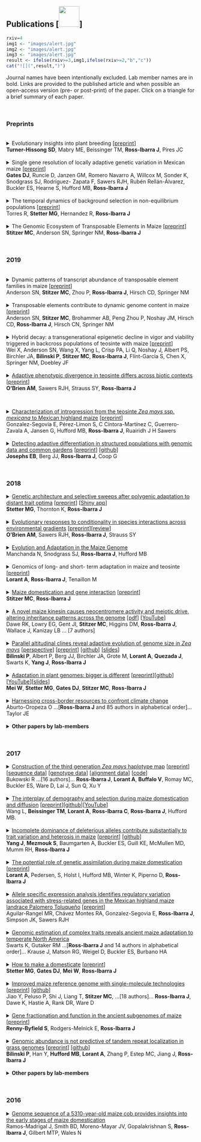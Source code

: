 <title>$if(title-prefix)$$title-prefix$ - $endif$$pagetitle$</title>

<script>
  (function(i,s,o,g,r,a,m){i['GoogleAnalyticsObject']=r;i[r]=i[r]||function(){
  (i[r].q=i[r].q||[]).push(arguments)},i[r].l=1*new Date();a=s.createElement(o),
  m=s.getElementsByTagName(o)[0];a.async=1;a.src=g;m.parentNode.insertBefore(a,m)
  })(window,document,'script','https://www.google-analytics.com/analytics.js','ga');

  ga('create', 'UA-5300959-3', 'auto');
  ga('send', 'pageview');

</script>


## Publications [<a href="http://scholar.google.com/citations?user=5SzRq1oAAAAJ"><img src="images/scholar.png" style="width: 55px;"></a>]

<SCRIPT language="JavaScript" SRC='https://d1bxh8uas1mnw7.cloudfront.net/assets/embed.js'></SCRIPT>

```r
rxiv=4
img1 <- "images/alert.jpg"
img2 <- "images/alert.jpg"
img3 <- "images/alert.jpg"
result <- ifelse(rxiv>=3,img1,ifelse(rxiv>=2,"b","c"))
cat("![](",result,")")
```

Journal names have been intentionally excluded. Lab member names are in bold. Links are provided to the published article and when possible an open-access version (pre- or post-print) of the paper. 
Click on a triangle for a brief summary of each paper.

<br>  

### Preprints

<!-- <br><details> -->
<!--     <summary>Variable adaptation between teosinte and soil biota across climate -->
<!--  [[preprint](https://www.biorxiv.org/content/early/2018/08/01/382770)]     -->
<!-- **O'Brien AM**, Sawers RJH, Baxter I, **Ross-Ibarra J**, Strauss SY -->
<!-- </summary> -->
<!--     <p style="margin-left: 30px">    -->
<!-- </p></details>  -->


<!-- <details> -->
<!--     <summary>Comparative evolutionary analysis and prediction of deleterious mutation patterns between sorghum and maize -->
<!--  [[preprint]()]   -->
<!-- Lozano R, Gazave E, dos Santos JPR,  Stetter MG,  Valluru R,  Bandillo N, Fernandes SB, Brown PJ,  Shakoor N,  Mockler T, **Ross-Ibarra J**, Buckler ES, Gore MA   -->
<!-- </summary> -->
<!--     <p style="margin-left: 30px">Sorghum and maize share a close evolutionary history that can be explored through comparative genomics. To perform a large-scale comparison of the genomic variation between these two species, we analyzed 13M variants identified from whole genome resequencing (WGS) of 468 sorghum lines together with 25M variants previously identified in 1,218 maize lines. Deleterious mutations in both species were prevalent in pericentromeric regions, enriched in non-syntenic genes, and present at low allele frequencies. A comparison of deleterious burden between sorghum and maize revealed that sorghum, in contrast to maize, departed from the “domestication cost” hypothesis that predicts a higher deleterious burden among domesticates compared to wild lines. Additionally, sorghum and maize population genetic summary statistics were used to predict a gene deleterious index with an accuracy higher than 0.5. This research represents a key step towards understanding the evolutionary dynamics of deleterious variants in sorghum and provides a comparative genomics framework to start prioritizing them for removal through genome editing and breeding." -->
<!-- </p></details> -->

<br><details>
    <summary>Evolutionary insights into plant breeding  [[preprint](https://agrixiv.org/akdt8)]  
**Turner-Hissong SD**, Mabry ME, Beissinger TM, **Ross-Ibarra J**, Pires JC
</summary>
    <p style="margin-left: 30px">Crop domestication is a fascinating area of study, as evidencedby a multitude of recent reviews. Coupled with the increasing availability of genomic and phenomic resources in numerous crop species, insights from evolutionary biology will enable a deeper understanding of the genetic architecture and short-term evolution of complex traits, which can be used to inform selection strategies. Future advances in crop improvement will rely on the integration of population genetics with  plant  breeding  methodology,  and  the  development  of  community  resources  to  support research in a variety of crop life histories and reproductive strategies. We highlight recent advances in the role of selective sweeps and demographic history in shaping genetic architecture, how these breakthroughs can inform selection strategies, and the application of precision gene editing to leverage these connections."
</p></details>

<br><details>
    <summary>Single gene resolution of locally adaptive genetic variation in Mexican maize [[preprint](https://www.biorxiv.org/content/10.1101/706739v1)]  
**Gates DJ**, Runcie D, Janzen GM, Romero Navarro A, Willcox M, Sonder K, Snodgrass SJ, Rodríguez- Zapata F, Sawers RJH, Rubén Rellán-Álvarez, Buckler ES, Hearne S, Hufford MB, **Ross-Ibarra J**  
</summary>
    <p style="margin-left: 30px">We present a high-resolution genome-wide association analysis to identify loci exhibiting adaptive patterns in a large panel of more than 4500 traditional maize landraces representing the breadth of genetic diversity of maize in Mexico. We evaluate associations between genotype and plant performance in 13 common gardens across a range of environments, identifying hundreds of candidate genes underlying genotype by environment interaction. We further identify genetic associations with environment across Mexico and show that such loci are associated with variation in yield and flowering time in our field trials and predict performance in independent drought trials. Our results indicate that the variation necessary to adapt crops to changing climate exists in traditional landraces that have been subject to ongoing environmental adaptation and can be identified by both phenotypic and environmental association."
</p></details>

<br><details>
    <summary>The temporal dynamics of background selection in non-equilibrium populations [[preprint](https://www.biorxiv.org/content/10.1101/618389v1
)]  
Torres R, **Stetter MG**, Hernandez R,  **Ross-Ibarra J**  
</summary>
    <p style="margin-left: 30px">We use simulations to show that the effects of nonequilibrium population dynamics on linked selection differ qualitatively from predictions under equilibrium models, calling into question inferences about the efficacy of selection made from summary statistics."
</p></details>


<br><details>
    <summary>The Genomic Ecosystem of Transposable Elements in Maize 
[[preprint](https://www.biorxiv.org/content/10.1101/559922v1)]  
**Stitzer MC**,   Anderson SN,  Springer NM,  **Ross-Ibarra J**
</summary>
    <p style="margin-left: 30px">We describe the ecosystem of transposable elements within the maize genome, revealing how different transposable element families occupy different niches, much like species within an ecosystem."
</p></details>  



<br> 

### 2019  

<br><details>
    <summary>Dynamic patterns of transcript abundance of transposable element families in maize [[preprint](
https://www.biorxiv.org/content/10.1101/668558v1)]  
Anderson SN, **Stitzer MC**, Zhou P, **Ross-Ibarra J**, Hirsch CD, Springer NM
</summary>
    <p style="margin-left: 30px">We develop an approach to estiamte family-level expression in transposable elements. While a relatively small proportion of TE families are transcribed, expression is highly dynamic with most families exhibiting tissue-specific expression. We also assay expression among different maize genotypes and use a mapping population to identify what proportion of copies in a family contribute to expression."
</p></details>


<br><details>
    <summary>Transposable elements contribute to dynamic genome content in maize
 [[preprint](https://www.biorxiv.org/content/10.1101/547398v1?rss=1)]  
 Anderson SN,  **Stitzer MC**,  Brohammer AB, Peng Zhou P, Noshay JM,  Hirsch CD,  **Ross-Ibarra J**,  Hirsch CN,  Springer NM
</summary>
    <p style="margin-left: 30px">We identify hundreds of thousands of variable transposable elements among a small set of maize genome assemblies. We find evidence of a large number of genes impacted by TEs, including TEs in genes and genes in TEs, and evidence of recent transposition as well.""
</p></details>

<br><details>
    <summary>Hybrid decay: a transgenerational epigenetic decline in vigor and viability triggered in backcross populations of teosinte with maize
[[preprint](https://www.biorxiv.org/content/10.1101/588715v1)]  
Wei X,  Anderson SN,  Wang X,  Yang L, Crisp PA,  Li Q,  Noshay J, Albert PS, Birchler JA,  **Bilinski P**,  **Stitzer MC**,  **Ross-Ibarra J**,  Flint-Garcia S,  Chen X,  Springer NM, Doebley JF
</summary>
    <p style="margin-left: 30px">We describe a phenomenon we name 'hybrid decay' triggered by backcrossing between domesticated maize and a specific teosinte population, resulting in genome instability, activation of transposable elements, and altered epigenetics ."
</p></details>

<br><details>
    <summary>[Adaptive phenotypic divergence in teosinte differs across biotic contexts](https://onlinelibrary.wiley.com/doi/full/10.1111/evo.13818)
 [[preprint](https://www.biorxiv.org/content/10.1101/382770v2)]  
**O'Brien AM**, Sawers RJH, Strauss SY, **Ross-Ibarra J**
</summary>
    <p style="margin-left: 30px">We show that rhizosphere biota impact adaptive divergence of phenotypic traits in teosinte along an environmental cline. This work suggests an important role for biotic interactions in determining the outcome of local adaptation.
</p></details>  <br>


<details>
    <summary>[Characterization of introgression from the teosinte *Zea mays* ssp. *mexicana* to Mexican highland maize](https://peerj.com/articles/6815/)  [[preprint](https://peerj.com/preprints/27489/)]  
 Gonzalez-Segovia E,  Pérez-Limon S, C Cíntora-Martínez C,  Guerrero-Zavala A,  Jansen G,  Hufford MB, **Ross-Ibarra J**, Ruairidh J H Sawers
</summary>
    <p style="margin-left: 30px">We look for introgression from teosinte in the genomes of two highland landraces and use QTL mapping to test for functional relevance of introgressed regions.
</p></details>

<br><details>
    <summary>[Detecting adaptive differentiation in structured populations with genomic data and common gardens](https://www.genetics.org/content/211/3/989)  [[preprint](https://www.biorxiv.org/content/early/2018/07/13/368506)] [[github](https://github.com/emjosephs/qpc-maize)]    
**Josephs EB**, Berg JJ, **Ross-Ibarra J**, Coop G
</summary>
    <p style="margin-left: 30px">We develop methods to detect polygenic adaptation on phenotypes from common gardens and GWAS panels.   
</p></details> 
<br>  

### 2018

<details>
    <summary>[Genetic architecture and selective sweeps after polygenic adaptation to distant trait optima](https://journals.plos.org/plosgenetics/article?id=10.1371/journal.pgen.1007794) [[preprint](https://www.biorxiv.org/content/early/2018/05/03/313247)] [[Shiny app](https://mgstetter.shinyapps.io/quantgensimAPP/)]    
**Stetter MG**, Thornton K, **Ross-Ibarra J**
</summary>
    <p style="margin-left: 30px">We use simulations to study the population genetics of selection on a quantitative trait and learn which parameters drive quantitative trait evollution.   
</p></details> 

<br><details>
    <summary>[Evolutionary responses to conditionality in species interactions across environmental gradients](https://www.journals.uchicago.edu/doi/10.1086/700118) [[preprint](http://biorxiv.org/content/early/2017/03/01/031195)][[review](https://www.authorea.com/inst/14743?articles_format=list&page=5)]     
**O'Brien AM**, Sawers RJH, **Ross-Ibarra J**, Strauss SY  </summary>
    <p style="margin-left: 30px">We present the CoCoA hypothesis which describes how patterns of biotic coadpation change across varying abiotic environments 
</p></details> 

<br><details>
    <summary>[Evolution and Adaptation in the Maize Genome](https://books.google.com/books?id=ZZl7DwAAQBAJ&pg=PA318&lpg=PA318&dq=maize+genome+snodgrass&source=bl&ots=jD5IvHVlpG&sig=JtkrFv2iBqp4Noq5ud81Y0aIQrU&hl=en&sa=X&ved=2ahUKEwigrdeIkf3eAhXnwlQKHQqgBEEQ6AEwAXoECAMQAQ#v=onepage&q=maize%20genome%20snodgrass&f=false)  
Manchanda N, Snodgrass SJ, **Ross-Ibarra J**, Hufford MB  
</summary>
    <p style="margin-left: 30px">We review progress thus far in genomic research of maize domestication and adaptation. We discuss the insights genomics has shed on our understanding of these processes and conclude with a future outlook for how genomics might be further applied.  
</p></details> 

<br><details>
    <summary>Genomics of long- and short- term adaptation in maize and teosinte [[preprint](https://peerj.com/manuscripts/31241/)]   
**Lorant A**, **Ross-Ibarra J**, Tenaillon M  
</summary>
    <p style="margin-left: 30px">We review studies on short and long term adaptation, both natural and artificial, in maize and teosinte.  
</p></details> 

<br><details>
    <summary>[Maize domestication and gene interaction](https://nph.onlinelibrary.wiley.com/doi/abs/10.1111/nph.15350)
 [[preprint](https://peerj.com/preprints/26502/)]    
**Stitzer MC**, **Ross-Ibarra J**
</summary>
    <p style="margin-left: 30px">We review genetic work looking at the role of dominance, epistasis, and pleiotropy during maize domestication.   
</p></details> 

<br><details>
    <summary>[A novel maize kinesin causes neocentromere activity and meiotic drive, altering inheritance patterns across the genome](http://www.cell.com/cell/fulltext/S0092-8674(18)30289-7) [[pdf](http://sci-hub.tw/http://www.cell.com/cell/fulltext/S0092-8674(18)30289-7)] [[YouTube](https://www.google.com/url?sa=t&rct=j&q=&esrc=s&source=web&cd=1&cad=rja&uact=8&ved=0ahUKEwiIk5W14eHSAhVO92MKHbseACgQtwIIHDAA&url=https%3A%2F%2Fwww.youtube.com%2Fwatch%3Fv%3DbcCxsVPwOE8&usg=AFQjCNGJ2xxs5xSbskrcavIoJ0D8ve3fjA&sig2=gmS2FYQxQlrQJRw8PGPDFw)]  
Dawe RK, Lowry EG, Gent JI, **Stitzer MC**, Higgins DM,  **Ross-Ibarra J**, Wallace J, Kanizay LB ... [7 authors]</summary>
    <p style="margin-left: 30px">We identify a small gene family Kindr as the causal locus for meiotic drive in maize. 
</p></details>  

<br><details>
    <summary>[Parallel altitudinal clines reveal adaptive evolution of genome size in *Zea mays*](http://journals.plos.org/plosgenetics/article?id=10.1371/journal.pgen.1007162) [[perspective](http://journals.plos.org/plosgenetics/article?id=10.1371/journal.pgen.1007249)]  [[preprint](http://www.biorxiv.org/content/early/2017/07/13/134528)] [[github](https://github.com/paulbilinski/GenomeSizeAnalysis)] [[slides](https://www.slideshare.net/jrossibarra/parallel-altitudinal-clines-reveal-adaptive-evolution-of-genome-size-in-zea-mays)]  
**Bilinski P**, Albert P, Berg JJ, Birchler JA, Grote M, **Lorant A**, **Quezada J**, Swarts K, **Yang J**, **Ross-Ibarra J** </summary>
    <p style="margin-left: 30px">We show that genome size can be analyzed as a quantitative trait and that selection on flowering time in maize has likely driven adaptive changes in genome size along multiple altitudinal clines. 
</p></details> 

<br><details>
    <summary>[Adaptation in plant genomes: bigger is different](https://onlinelibrary.wiley.com/doi/full/10.1002/ajb2.1002) [[preprint](https://www.biorxiv.org/content/early/2017/10/02/196501)][[github](https://github.com/RILAB/AJB_MutationalTargetSize_GenomeSize)][[YouTube](https://www.youtube.com/watch?v=aXLuWruOmO4_)][[slides](https://www.slideshare.net/jrossibarra/adaptation-in-plant-genomes-bigger-is-different)]  
**Mei W**, **Stetter MG**, **Gates DJ**, **Stitzer MC**, **Ross-Ibarra J**</summary>
    <p style="margin-left: 30px">We develop the functional space hypothesis in which we posit that adaptation in large genomes uses more noncoding variation and is more likely to proceed via soft sweeps. </p></details>  

<br><details>
    <summary>[Harnessing cross-border resources to confront climate change](https://www.sciencedirect.com/science/article/pii/S1462901117310602)    
Aburto-Oropeza O ...[**Ross-Ibarra J** and 85 authors in alphabetical order]... Taylor JE  </summary>
    <p style="margin-left: 30px">Discusses the challenges of changing climates pose for society and the environment along the Mexican-US border.</p></details>  

<br><details>
    <summary>**Other papers by lab-members**</summary>
    <p style="margin-left: 30px">
**Wenbin Mei** and **Michelle Stitzer**  

    Springer, Nathan M., et al. "The maize W22 genome provides a foundation for functional genomics and transposon biology." Nature genetics (2018): 1.
    
**Markus Stetter**  

    Joshi, Dinesh C., et al. "From zero to hero: the past, present and future of grain amaranth breeding." Theoretical and Applied Genetics (2018): 1-17.

**Emily Josephs**

    Josephs, Emily B. "Determining the evolutionary forces shaping G× E." New Phytologist (2018).
    
    Uzunović, Jasmina, et al. "Transposable elements are important contributors to standing variation in gene expression in Capsella grandiflora." bioRxiv (2018): 289173.
    
**Anne Lorant**

    Kremling, Karl AG, et al. "Dysregulation of expression correlates with rare-allele burden and fitness loss in maize." Nature 555.7697 (2018): 520.
    
**Daniel Gates**  

    Gates, Daniel J., Diana Pilson, and Stacey D. Smith. "Filtering of target sequence capture individuals facilitates species tree construction in the plant subtribe Iochrominae (Solanaceae)." Molecular phylogenetics and evolution 123 (2018): 26-34.

    Gates, Daniel J., et al. "A novel R3 MYB transcriptional repressor associated with the loss of floral pigmentation in Iochroma." New Phytologist 217.3 (2018): 1346-1356.  
    
**Dianne Velasco**  

    Riaz, Summaira, et al. "Genetic diversity analysis of cultivated and wild grapevine (Vitis vinifera L.) accessions around the Mediterranean basin and Central Asia." BMC plant biology 18.1 (2018): 137.

</p></details> 
<br>  

### 2017

<details>
    <summary>[Construction of the third generation *Zea mays* haplotype map](https://academic.oup.com/gigascience/advance-article/doi/10.1093/gigascience/gix134/4782225?searchresult=1) [[preprint](http://biorxiv.org/content/early/2015/09/16/026963)] [[sequence data](http://gigadb.org/dataset/100339)] [[genotype data](https://www.panzea.org/genotypes)] [[alignment data](http://cbsusrv04.tc.cornell.edu/users/panzea/download.aspx?filegroupid=23)] [[code](https://bitbucket.org/bukowski1/maize_hapmap3_code)]  
Bukowski R ...[16 authors]...  **Ross-Ibarra J**, **Lorant A**, **Buffalo V**, Romay MC, Buckler ES, Ware D, Lai J, Sun Q, Xu Y  </summary>
    <p style="margin-left: 30px">We present a SNP dataset of 80M variants from a sample of 1200 maize and teosinte genomes. 
</p></details> 

<br><details>
    <summary>[The interplay of demography and selection during maize domestication and diffusion](https://genomebiology.biomedcentral.com/articles/10.1186/s13059-017-1346-4) [[preprint](http://www.google.com/url?q=http%3A%2F%2Fbiorxiv.org%2Fcontent%2Fearly%2F2017%2F03%2F07%2F114579&sa=D&sntz=1&usg=AFQjCNHr4cDzAxS_7BXVZOfyuIWzXiHr0w)][[github](https://github.com/HuffordLab/Wang_et_al._Demography)][[YouTube](https://www.youtube.com/watch?v=KgIUGHEZ2nM)]  
Wang L, **Beissinger TM**, **Lorant A**, **Ross-Ibarra C**, **Ross-Ibarra J**, Hufford MB.</summary>
    <p style="margin-left: 30px">We show how population bottlenecks and gene flow have shaped patterns of genetic load across the maize genome and among populatons. 
</p></details> 


<br><details>
    <summary>[Incomplete dominance of deleterious alleles contribute substantially to trait variation and heterosis in maize](http://journals.plos.org/plosgenetics/article?id=10.1371/journal.pgen.1007019) [[preprint](http://biorxiv.org/content/early/2016/11/07/086132)] [[github](https://github.com/yangjl/GERP-diallel)]  
**Yang J**, **Mezmouk S**, Baumgarten A, Buckler ES, Guill KE, McMullen MD, Mumm RH, **Ross-Ibarra J**</summary>
    <p style="margin-left: 30px">We combine phenotypic data from crosses between multiple maize inbred lines and genome-wide characterization of deleterious alleles to show that a simple model of incomplete dominance may help explain hybrid vigor. 
</p></details> 

<br><details>
    <summary>[The potential role of genetic assimilation during maize domestication](http://journals.plos.org/plosone/article?id=10.1371/journal.pone.0184202) [[preprint](http://biorxiv.org/content/early/2017/02/03/105940)]  
**Lorant A**, Pedersen, S, Holst I, Hufford MB, Winter K, Piperno D, **Ross-Ibarra J**</summary>
    <p style="margin-left: 30px">Gene expression data from  maize and teosinte grown in mid-Holocene environments suggests that for some genes plastic changes in expression may have preceded genetic changes during domestication. 
</p></details>   

<br><details>
    <summary>[Allele specific expression analysis identifies regulatory variation associated with stress-related genes in the Mexican highland maize landrace Palomero Toluqueño](https://peerj.com/articles/3737/) [[preprint](http://biorxiv.org/content/early/2017/06/20/152397)]  
Aguilar-Rangel MR, Chávez Montes RA,  Gonzalez-Segovia E, **Ross-Ibarra J**, Simpson JK, Sawers RJH</summary>
    <p style="margin-left: 30px">SUMMARY 
</p></details> 

<br><details>
    <summary>[Genomic estimation of complex traits reveals ancient maize adaptation to temperate North America](http://science.sciencemag.org/content/357/6350/512.full)  
Swarts K, Gutaker RM ...[**Ross-Ibarra J** and 14 authors in alphabetical order]... Krause J, Matson RG, Weigel D, Buckler ES, Burbano HA</summary>
    <p style="margin-left: 30px">SUMMARY [Nature News](http://www.nature.com/news/ancient-genomes-show-how-maize-adapted-to-life-at-high-altitudes-1.22403)  [[Phys.org](https://phys.org/news/2017-08-precision-corn-climate.html)] [[Science Daily](https://www.sciencedaily.com/releases/2017/08/170803141056.htm)] 
</p></details> 

<br><details>
    <summary>[How to make a domesticate](http://www.sciencedirect.com/science/article/pii/S0960982217307856) [[preprint](https://peerj.com/preprints/2902/)]  
**Stetter MG**, **Gates DJ**, **Mei W**, **Ross-Ibarra J**</summary>
    <p style="margin-left: 30px">A perspective that seeks to predict what factors influence the success of domestication, how many genes contributed to the process, where these genes originated and the implications for de novo domestication. 
</p></details> 

<br><details>
    <summary>[Improved maize reference genome with single-molecule technologies](http://www.nature.com/nature/journal/vaop/ncurrent/full/nature22971.html) [[preprint](http://biorxiv.org/content/early/2016/12/19/079004)] [[github](https://github.com/mcstitzer/maize_v4_TE_annotation)]  
Jiao Y, Peluso P, Shi J, Liang T, **Stitzer MC**, ...[18 authors]... **Ross-Ibarra J**, Dawe K, Hastie A, Rank DR, Ware D</summary>
    <p style="margin-left: 30px">We present a high-quality long-read reference genome of the maize inbred B73 and the first detailed annotation of retroelements in any grass species. [[NSF research news](https://news.science360.gov/obj/story/2caf076f-1759-40c2-9c56-62e3fbbdf44b/tracking-down-jumping-genes-maize)] [[UCD press release](https://t.co/3MkC6eRDyD)]
</p></details> 

<br><details>
    <summary>[Gene fractionation and function in the ancient subgenomes of maize](https://academic.oup.com/mbe/article/34/8/1825/3742530/Gene-Fractionation-and-Function-in-the-Ancient?guestAccessKey=391f8f04-5fd6-4bc7-bac0-0057fb3102ab) [[preprint](http://biorxiv.org/content/early/2016/12/19/095547)]  
**Renny-Byfield S**, Rodgers-Melnick E, **Ross-Ibarra J**</summary>
    <p style="margin-left: 30px">We show that the two subgenomes of maize differentially contribute to functional variation in phenotypes. 
</p></details> 

<br><details>
    <summary>[Genomic abundance is not predictive of tandem repeat localization in grass genomes](http://journals.plos.org/plosone/article?id=10.1371/journal.pone.0177896) [[preprint](https://peerj.com/preprints/2314/)] [[github](https://github.com/paulbilinski/Github_centrepeat)]     
**Bilinski P**, Han Y, **Hufford MB**, **Lorant A**,  Zhang P, Estep MC, Jiang J, **Ross-Ibarra J**</summary>
    <p style="margin-left: 30px">We show that short read sequence data allows discovery of novel tandem repeats in grass species but, unlike many other species, the most abundant repeat is frequently not centromeric. 
</p></details>    

<br><details>
    <summary>**Other papers by lab-members**</summary>
    <p style="margin-left: 30px">
**Dianne Velasco**  

    Aradhya, Mallikarjuna, et al. "Genetic and ecological insights into glacial refugia of walnut (Juglans regia L.)." PloS one 12.10 (2017): e0185974.

**Emily Josephs**

    Josephs, Emily B., et al. "The relationship between selection, network connectivity, and regulatory variation within a population of Capsella grandiflora." Genome biology and evolution 9.4 (2017): 1099-1109.
    
    Josephs, Emily B., John R. Stinchcombe, and Stephen I. Wright. "What can genome‐wide association studies tell us about the evolutionary forces maintaining genetic variation for quantitative traits?." New Phytologist 214.1 (2017): 21-33.
    
**Wenbin Mei**  

    Mei, Wenbin, et al. "A comprehensive analysis of alternative splicing in paleopolyploid maize." Frontiers in plant science 8 (2017): 694.
    
    Liu, Xiaoxian, et al. "Detecting alternatively spliced transcript isoforms from single‐molecule long‐read sequences without a reference genome." Molecular ecology resources 17.6 (2017): 1243-1256.
    
    Gault, Christine M., et al. "Aberrant splicing in maize rough endosperm3 reveals a conserved role for U12 splicing in eukaryotic multicellular development." Proceedings of the National Academy of Sciences (2017): 201616173.
    
    Feng, Guanqiao, et al. "Evolution of the 3R-MYB gene family in plants." Genome biology and evolution 9.4 (2017): 1013-1029.
    
    Mei, Wenbin, et al. "Evolutionarily conserved alternative splicing across monocots." Genetics (2017): genetics-300189.
</p></details> 

<br>  

### 2016

<details>     <summary>[Genome sequence of a 5310-year-old maize cob provides insights into the early stages of maize domestication](<http://www.cell.com/current-biology/abstract/S0960-9822(16)31120-4>)  
Ramos-Madrigal J, Smith BD, Moreno-Mayar JV, Gopalakrishnan S, **Ross-Ibarra J**, Gilbert MTP, Wales N</summary>     <p style="margin-left: 30px">Genome sequence of a 5,000 year old maize cob reveals it was partially domesticated and helps identify the timing of adaptation during domestication.</p></details>  

<br><details>     <summary>[Evolutionary genomics of peach and almond domestication](http://www.g3journal.org/content/6/12/3985.short?rss=1&ssource=mfr) [[preprint](http://biorxiv.org/content/early/2016/09/27/060160)]      
**Velasco D**, **Hough J**, Aradhya M, **Ross-Ibarra J**</summary>     <p style="margin-left: 30px">Resequencing data from a number of peach and almond varieties show differences in population size and mating system, but little evidence for convergent selection during domestication.</p></details>  

<br><details>     <summary>[ANGSD-wrapper: utilities for analyzing next generation sequencing data](http://onlinelibrary.wiley.com/doi/10.1111/1755-0998.12578/full) [[github](https://github.com/mojaveazure/angsd-wrapper)] [[preprint](https://peerj.com/preprints/1472/)]   
**Durvasula A**, Hoffman PJ, **Kent TV**, Liu C, Kono TJY, Morrell PL, **Ross-Ibarra J**   </summary>     <p style="margin-left: 30px">We provide a set of scripts and configuration files to facilitate easy popgen analysis of short-read sequencing data.</p></details>  

<br><details>     <summary>[Recent demography drives changes in linked selection across the maize genome](http://rdcu.be/kHEB) [[github](https://github.com/timbeissinger/Maize-Teo-Scripts/)] [[preprint](http://biorxiv.org/content/early/2015/11/13/031666)]    
**Beissinger TM**, Wang L, **Crosby K**, **Durvasula A**, Hufford MB, **Ross-Ibarra J**  </summary>     <p style="margin-left: 30px">We find little evidence for widespread hard sweeps in maize or teosinte and show that differences in demography during maize domestication and subsequent expansion have have changed the impacts of linked selection on surrounding diversity in the maize genome.</p></details>  

<br><details>     <summary>[Maize diversity associated with social origin and environmental variation in southern Mexico](http://www.nature.com/hdy/journal/vaop/ncurrent/full/hdy201610a.html)  [[preprint](https://peerj.com/preprints/1192/)]      
Orozco-Ramírez Q, Santacruz-Varela A, **Ross-Ibarra J**, Brush S </summary>     <p style="margin-left: 30px">SUMMARY</p></details>   

<br><details>     <summary>[High quality maize centromere 10 sequence reveals evidence of frequent recombination events](http://journal.frontiersin.org/article/10.3389/fpls.2016.00308/full)  
Wolfgruber TK, Nakashima MM ...(5 authors)... **Bilinski P**, Dawe RK, **Ross-Ibarra J**, Birchler JA, Presting G
</summary>     <p style="margin-left: 30px">SUMMARY</p></details>  

<br><details>
    <summary>**Other papers by lab-members**</summary>
    <p style="margin-left: 30px">
**Dianne Velasco**  

    Migicovsky, Zoë, et al. "Genomic ancestry estimation quantifies use of wild species in grape breeding." BMC genomics 17.1 (2016): 478.
    
**Emily Josephs**

    Josephs, Emily B., and Stephen I. Wright. "On the Trail of Linked Selection." PLoS genetics 12.8 (2016): e1006240.
    
**Tim Beissinger**

    Morota, Gota, Timothy M. Beissinger, and Francisco Peñagaricano. "MeSH-informed enrichment analysis and MeSH-guided semantic similarity among functional terms and gene products in chicken." G3: Genes, Genomes, Genetics (2016): g3-116.


</p></details> 

<br>  

### 2015

<details>     <summary>[The genomic impacts of drift and selection for hybrid performance in maize](https://www.google.com/url?sa=t&rct=j&q=&esrc=s&source=web&cd=2&cad=rja&uact=8&ved=0CC0QFjABahUKEwiY8ezQoa3IAhWRL4gKHYbZCYU&url=http%3A%2F%2Fwww.genetics.org%2Fcontent%2Fearly%2F2015%2F09%2F18%2Fgenetics.115.182410.abstract&usg=AFQjCNF6HUbfJ3ij4yqX75WFIP7h0VqD8g&sig2=7Gw1t6U1cc7imLVZEUWlHQ) [[preprint](http://arxiv.org/abs/1307.7313)]      
Gerke JP, Edwards JW, Guill KE, **Ross-Ibarra J**, McMullen MD  </summary>     <p style="margin-left: 30px">We show how modern hybrid breeding approahces impact diversity across the genome. Using the Iowa Stiff Stalk synthetic population as an example, we track diversity across 16 generations of selection and compare with simulations.  We show the vast majority of the changes in diversity observed can be explained by drift, but that fixation of large haplotypes, likley including considerable linked load, leads to selection for complementation in the recirpical populations. This work provided some of the first population genetic evidence supporting the complenmentaton model of hybrid vigor.</p></details>  


<br><details>     <summary>[Seed filling in domesticated maize and rice depends on SWEET-mediated hexose transport](https://www.nature.com/articles/ng.3422) [[pdf](http://sci-hub.tw/https://www.nature.com/articles/ng.3422)]    
Sosso D, Luo D, Li Q-B, Sasse J, **Yang J** ...[6 authors]...  **Ross-Ibarra J**, Yang B, Frommer WB  </summary>     <p style="margin-left: 30px">SUMMARY</p></details>  

<br><details>     <summary>[Independent molecular basis of convergent highland adaptation in maize](http://www.genetics.org/content/200/4/1297) [[preprint](http://biorxiv.org/content/early/2015/01/09/013607)] [[github](https://github.com/rossibarra/hilo_paper)] [[data](https://dx.doi.org/10.6084/m9.figshare.746990.v1)]       
**Takuno S**, Ralph P,  Swarts K, Elshire RJ, Glaubitz JC, Buckler ES, **Hufford MB**, **Ross-Ibarra J**</summary>     <p style="margin-left: 30px">We find that maize adaptation to the highlands in Mexico and South America is largely independent and has made considerable use of standing genetic variation.</p></details>  

<br><details>     <summary>[Natural variation in teosinte at the domestication locus teosinte branched1 (tb1)](https://peerj.com/articles/900/) [[preprint](https://peerj.com/preprints/685/)]       
**Vann LE**, **Kono TJ**, **Pyhäjärvi T**, **Hufford MB**, **Ross-Ibarra J**. </summary>     <p style="margin-left: 30px">We find that variation in the domestication locus tb1 does not explain a substantial proportion of phenotypic variation for tillering in natural populations of teosinte.</p></details>
<!--  [[github](https://github.com/lvann/tb1)] -->

<br><details>     <summary>[Genetic, evolutionary and plant breeding insights from the domestication of maize](http://elifesciences.org/content/4/e05861)    
Hake S, **Ross-Ibarra J** </summary>     <p style="margin-left: 30px">SUMMARY</p></details>    

<br><details>     <summary>[The origin and evolution of maize in the American Southwest](http://rdcu.be/kHD8) [[preprint](http://biorxiv.org/content/early/2015/01/11/013540)] [[data](ftp://ftp_20150114_27609:F+jYHhrE6t2e@ftp.dna.ku.dk)]    
Fonseca RR, Smith B, Wales N, Cappellini E ...[12 authors]... Hufford MB, Albrechtsen A, **Ross-Ibarra J**, Gilbert MT    </summary>    <p style="margin-left: 30px">We use sequence data from ancient maize cobs to reveal the timing and geography of maize introduction into the Southwest US. One of the [most read papers](https://www.nature.com/collections/dnshkjhpxx/content/most-read) from the last four years of the journal! [UC Davis Press Release](http://news.ucdavis.edu/search/news_detail.lasso?id=11124)  [Science World Report](http://www.scienceworldreport.com/articles/21122/20150112/origins-maize-dna-tests-reveal-two-paths.htm)  [Archaeology](http://www.archaeology.org/news/2879-150108-southwest-corn-dna)  [SiNC](http://www.agenciasinc.es/Noticias/El-maiz-entro-en-el-suroeste-de-EE-UU-hace-4.000-anos-a-traves-de-la-montana), [Science magazine](http://news.sciencemag.org/archaeology/2015/01/how-corn-became-corn) [Nature Plants commentary](http://www.nature.com/articles/nplants20149) [The Scientist](http://www.the-scientist.com/?articles.view/articleNo/41865/title/Corn-Chronicle/)  </p></details>   

<br><details>     <summary>[Reply to Brush *et al.*: Wake-up call for crop conservation science](http://www.rilab.org/pdfs/dyer2015.pdf)    
Dyer GA, Lopez-Feldman A, Yunez-Naude A, Taylor JE, **Ross-Ibarra J**</summary>     <p style="margin-left: 30px">SUMMARY</p></details>       

<br><details>     <summary>[Transposable Elements Contribute to Activation of Maize Genes in Response to Abiotic Stress](http://www.plosgenetics.org/article/info%3Adoi%2F10.1371%2Fjournal.pgen.1004915) [[preprint](http://biorxiv.org/content/early/2014/08/15/008052)]         
Makarevitch I, Waters M, West P, **Stitzer M**, **Ross-Ibarra J**, Springer NM</summary>     <p style="margin-left: 30px">We show that transposable elements can act as regulatory sequences that up- or down-regulate genes in maize in response to abiotic stress.</p></details>  

<br><details>
    <summary>**Other papers by lab-members**</summary>
    <p style="margin-left: 30px">
**Dianne Velasco**  

    Aradhya, Mallikarjuna, J. E. Preece, and Dianne Velasco. "Multivariate analysis of molecular and morphological diversity in fig (Ficus carica L.)." V International Symposium on Fig 1173. 2015.
    
**Paul Bilinski**  

    Leung, Wilson, et al. "Drosophila Muller F elements maintain a distinct set of genomic properties over 40 million years of evolution." G3: Genes, Genomes, Genetics 5.5 (2015): 719-740.
    
**Anna O'Brien**  

    Persson, Tomas, et al. "Candidatus Frankia datiscae Dg1, the actinobacterial microsymbiont of Datisca glomerata, expresses the canonical nod genes nodABC in symbiosis with its host plant." PLoS One 10.5 (2015): e0127630.
    
**Shohei Takuno**  

    Le, Tu N., et al. "Epigenetic regulation of intragenic transposable elements impacts gene transcription in Arabidopsis thaliana." Nucleic acids research 43.8 (2015): 3911-3921.
</p></details> 

<br>  

### 2014

<details>     <summary>[Advances and limits of using population genetics to understand local adaptation](http://www.rilab.org/pdfs/tiffin2014.pdf)  [[preprint](https://peerj.com/preprints/488/)]       
Tiffin P, **Ross-Ibarra J** </summary>     <p style="margin-left: 30px">We discuss some of the outstanding questions and key challenges facing the use of population genetics to study local adaptation.</p></details>        

<br><details>     <summary> [Diversity and evolution of centromere repeats in the maize genome](http://rilab.org/pdfs/Bilinski2014.pdf) [[preprint](http://biorxiv.org/content/early/2014/05/12/005058)]     
**Bilinski P**, **Distor KD**, **Gutierez-Lopez J**, **Mendoza Mendoza G**, Shi J, Dawe K, **Ross-Ibarra J** </summary>     <p style="margin-left: 30px">SUMMARY</p></details>       

<br><details>     <summary>[The pattern and distribution of deleterious mutations in maize](http://www.g3journal.org/content/4/1/163.full) [[preprint](http://arxiv.org/abs/1308.0380)] [[github](https://github.com/RILAB/siftmappR)]    
**Mezmouk S**, **Ross-Ibarra J** </summary>     <p style="margin-left: 30px">We show that deleterious mutations are abundant in modern maize breeding material and that genes with deleterious mutations are likely important contributors to phenotypic variation.</p></details>   

<br><details>
    <summary>**Other papers by lab-members**</summary>
    <p style="margin-left: 30px">

</p></details> 

<br>  

### 2013

<details>     <summary>[Comprehensive analysis of imprinted genes in maize reveals allelic variation and limited conservation with other species](http://www.pnas.org/content/110/48/19639.abstract)  [[preprint](http://arxiv.org/abs/1307.7678)] [[github](https://github.com/paulbilinski/Waters_etal_SupplementalTableAnalysis)]     
Waters AJ, **Bilinski P**, Eichten SR, Vaugh MW, **Ross-Ibarra J**, Gehring M, Springer NM  </summary>     <p style="margin-left: 30px">SUMMARY</p></details>  

<br><details>
    <summary>[Complex patterns of local adaptation in teosinte](http://gbe.oxfordjournals.org/content/5/9/1594)  [[data](http://datadryad.org/resource/doi:10.5061/dryad.8m648/1)] [[preprint](http://arxiv.org/abs/1208.0634)]    
**Pyhäjärvi T**, **Hufford MB**, **Mezmouk S**, **Ross-Ibarra J** </summary>
    <p style="margin-left: 30px">SUMMARY</p></details>  


<br><details>     <summary>[From many, one: genetic control of prolificacy during maize domestication](http://www.plosgenetics.org/article/info%3Adoi%2F10.1371%2Fjournal.pgen.1003604) [[data](http://figshare.com/articles/Wills_et_al_2013/775358)] [[preprint](http://arxiv.org/abs/1303.0882)]      
Wills DM, Whipple C, **Takuno S**, Kursel LE, Shannon LM, **Ross-Ibarra J**, Doebley JF.  </summary>     <p style="margin-left: 30px">SUMMARY</p></details>  


<br><details>     <summary>[Agriculture: Feeding the future](http://www.rilab.org/pdfs/McCouch2013.pdf)           
McCouch S, Baute GJ, Bradeen J, Bramel P ...[36 authors]... Ward J, Waugh R, Wenzl P, Zamir. </summary>     <p style="margin-left: 30px">SUMMARY</p></details>   

<br><details>     <summary>[The genomic signature of crop-wild introgression in maize](http://www.plosgenetics.org/article/info%3Adoi%2F10.1371%2Fjournal.pgen.1003477) [[data](http://figshare.com/articles/Hufford_et_al_2013/766356)] [[preprint](http://arxiv.org/abs/1208.3894)]     
**Hufford MB**, Lubinsky P, **Pyhäjärvi T**, **Devengenzo MT**, Ellstrand NC, **Ross-Ibarra J**  </summary>     <p style="margin-left: 30px">SUMMARY</p></details>     

<br><details>     <summary>[Population genetics and ethnobotany of cultivated *Diospyros riojae* (Ebenaceae), an endangered fruit crop from Mexico](http://www.rilab.org/pdfs/provance2013.pdf)  [[preprint](http://figshare.com/articles/Population_Genetics_and_Ethnobotany_of_Cultivated_Diospyros_riojae_G_mez_Pompa_Ebenaceae_an_Endangered_Fruit_Crop_from_Mexico/105841)]     
**Provance MC**, Garcia Ruiz I, **Thommes C**, **Ross-Ibarra J**  </summary>     <p style="margin-left: 30px">SUMMARY</p></details>      

<br><details>     <summary>[Patterns of centromere tandem repeat evolution in 282 animal and plant genomes](http://genomebiology.com/2013/14/1/R10)  [[preprint](http://arxiv.org/abs/1209.4967)]    
Melters DP, Bradnam KR, Young HA, Telis N ...[9 authors]... Tobias C, **Ross-Ibarra J**, Korf IF, Chan SW-L. </summary>     <p style="margin-left: 30px">SUMMARY</p></details>   


<br><details>     <summary>[Diversity and abundance of the Abnormal chromosome 10 meiotic drive complex in *Zea mays*](http://www.nature.com/hdy/journal/vaop/ncurrent/full/hdy20132a.html) [[preprint](http://arxiv.org/abs/1209.5466)]    
Kanizay LB, **Pyhäjärvi T**, Lowry E, **Hufford MB**, Peterson DG, **Ross-Ibarra J**, Dawe RK  </summary>     <p style="margin-left: 30px">SUMMARY</p></details>  

<br><details>
    <summary>**Other papers by lab-members**</summary>
    <p style="margin-left: 30px">
**Dianne Velasco**  

    Aradhya, Mallikarjuna, et al. "Genetic diversity, structure, and patterns of differentiation in the genus Vitis." Plant systematics and evolution 299.2 (2013): 317-330.
    
    Zdunić, Goran, et al. "Genetic diversity and differentiation within and between cultivated (Vitis vinifera L. ssp. sativa) and wild (Vitis vinifera L. ssp. sylvestris) grapes." Vitis 52.1 (2013): 29-32.
</p></details> 

<br>  

### 2012

<details>     <summary>[Teosinte as a model system for population and ecological genomics](http://www.rilab.org/pdfs/hufford2012.pdf)      
**Hufford MB**, **Bilinski P**, **Pyhäjärvi T**, **Ross-Ibarra J**</summary>     <p style="margin-left: 30px">SUMMARY</p></details>    

<br><details>     <summary>[Comparative population genomics of maize domestication and improvement](http://media.wix.com/ugd/fe9228_24240aa930bf4728be83b4b57da55f17.pdf) [[data](http://figshare.com/articles/new_fileset/757736)]     
**Hufford MB**, Xun X, **van Heerwaarden J**, **Pyhäjärvi T** ...[17 authors]... Ware D, Buckler ES, Yang S, **Ross-Ibarra J**  </summary>     <p style="margin-left: 30px">SUMMARY</p></details>  

<br><details>     <summary>[Using nextgen sequencing to investigate genome size variation and transposable element content](http://www.rilab.org/pdfs/Munoz_Diez_R1-1.pdf)     
Munoz Diez C, Vitte C, **Ross-Ibarra J**, Gaut BS, Tenaillon MI  </summary>     <p style="margin-left: 30px">SUMMARY</p></details>  

<br><details>     <summary>[Historical genomics of North American maize](http://www.rilab.org/pdfs/vanheerwaarden2012.pdf) [[data](http://figshare.com/articles/van_Heerwaarden_et_al_2012/757738)]    
**van Heerwaarden J**, **Hufford MB**, **Ross-Ibarra J**  </summary>     <p style="margin-left: 30px">SUMMARY</p></details>   

<br><details>     <summary>[Reshaping of the maize transcriptome by domestication](http://www.rilab.org/pdfs/swansonwagner2012.pdf)        
Swanson-Wagner R, Briskine R, Schaefer R, **Hufford MB**, **Ross-Ibarra J**, Myers CL, Tiffin P, Springer NM   </summary>     <p style="margin-left: 30px">SUMMARY</p></details>    

<br><details>     <summary>[Maize HapMap2 identifies extant variation from a genome in flux](http://media.wix.com/ugd/fe9228_86a609db506740ce96c549567c246b4c.pdf)      
Chia J-M, Song C, ...[**Hufford, MB**, **Pyhäjärvi T**, and 27 authors]...  **Ross-Ibarra, J**, McMullen MD, Buckler ES, Zhang G, Xu Y, Ware, D </summary>     <p style="margin-left: 30px">SUMMARY</p></details>   

<br><details>     <summary>[Megabase-scale inversion polymorphism in the wild ancestor of maize](http://www.genetics.org/content/191/3/883.abstract)  [[data](http://figshare.com/articles/Fang_et_al_2012/840519)]     
Fang Z, **Pyhäjärvi T**, Weber AL, Dawe RK, ...[2 authors]... **Ross-Ibarra C**, Doebley J, Morrell PL, **Ross-Ibarra J**</summary>     <p style="margin-left: 30px">We identify and study the evolutionary genetics of a 50Mb inversion in natural populations of teosinte </p></details>  

<br><details>     <summary>[Genetic architecture of maize kernel composition in the Nested Association Mapping and Inbred Association panels](http://media.wix.com/ugd/fe9228_5ca9c5a7f6174a5bb0c85e67dec67dcc.pdf)      
Cook JP, McMullen MD, Holland JB, Tian F, Bradbury P, **Ross-Ibarra J**, Buckler ES, Flint-Garcia SA  </summary>     <p style="margin-left: 30px">SUMMARY</p></details>  

<br><details>     <summary> [Crop genomics: advances and applications](http://media.wix.com/ugd/fe9228_a2a75f7435ec4c569d4a6996e8b5451e.pdf)      
Morrell PL, Buckler ES, **Ross-Ibarra J**</summary>     <p style="margin-left: 30px">SUMMARY</p></details>   

<br><details>
    <summary>**Other papers by lab-members**</summary>
    <p style="margin-left: 30px">
**Tanja Pyhäjärvi**

    Krutovsky, Konstantin V., et al. "Gene flow, spatial structure, local adaptation, and assisted migration in trees." Genomics of tree crops. Springer, New York, NY, 2012. 71-116.
    
    Pyhäjärvi, Tanja, Esa Aalto, and Outi Savolainen. "Time scales of divergence and speciation among natural populations and subspecies of Arabidopsis lyrata (Brassicaceae)." American journal of botany 99.8 (2012): 1314-1322.
    
**Matthew Hufford**

    Hufford, Matthew B., et al. "Inferences from the historical distribution of wild and domesticated maize provide ecological and evolutionary insight." PLoS One 7.11 (2012): e47659.
</p></details> 

<br>  

### 2011

<details>     <summary>[Identification of a functional transposon insertion in the maize domestication gene *tb1*](http://media.wix.com/ugd/fe9228_14630f30e97f4e04b8b5980632002f7a.pdf) [[data](http://www.panzea.org/db/gateway?file_id=Studer_etal_2011_Nat_Genet_data)]     
Studer A, Zhao Q, **Ross-Ibarra J**, Doebley J  </summary>     <p style="margin-left: 30px">SUMMARY</p></details>  

<br><details>     <summary>[Genetic signals of origin, spread and introgression in a large sample of maize landraces](http://media.wix.com/ugd/fe9228_4916e7f7acec4aee869da040d519e0be.pdf) [[data](http://figshare.com/articles/new_fileset/757735)]    
**van Heerwaarden J**, Doebley J, Briggs WH, Glaubitz JC, Goodman MM, Sanchez Gonzalez JJ, **Ross-Ibarra J** </summary>     <p style="margin-left: 30px">We resolve the conflict between genetic, ecological, and achaeological data regarding the geographic location of maize domestication.</p></details>    

<br><details>     <summary>[Influence of cryptic population structure on observed mating patterns in the wild progenitor of maize](http://www.rilab.org/pdfs/hufford2011.pdf) [[data](10.6084/m9.figshare.757734)]    
**Hufford MB**, Gepts P, **Ross-Ibarra J**  </summary>     <p style="margin-left: 30px">SUMMARY</p></details>  

<br><details>     <summary>[Genome size and TE content as determined by high-throughput sequencing in maize and *Zea luxurians*](https://www.ncbi.nlm.nih.gov/pubmed/21296765)    
Tenaillon MI, **Hufford MB**, Gaut BS, **Ross-Ibarra J** </summary>     <p style="margin-left: 30px">SUMMARY</p></details>   

<br><details>
    <summary>**Other papers by lab-members**</summary>
    <p style="margin-left: 30px">
**Tanja Pyhäjärvi**

    Savolainen, Outi, et al. "Adaptive potential of northernmost tree populations to climate change, with emphasis on Scots pine (Pinus sylvestris L.)." Journal of Heredity 102.5 (2011): 526-536.
    
    Pyhäjärvi, Tanja, Sonja T. Kujala, and Outi Savolainen. "Revisiting protein heterozygosity in plants—nucleotide diversity in allozyme coding genes of conifer Pinus sylvestris." Tree genetics & genomes 7.2 (2011): 385-397.

</p></details> 

<br>  

### 2010

<details>     <summary>[Patterns of population structure and environmental associations to aridity across the range of loblolly pine (*Pinus taeda*)](http://www.genetics.org/content/185/3/969.abstract)     
Eckert AJ, **van Heerwaarden J**, Wegrzyn JL, Nelson CD, **Ross-Ibarra J**, Gonzalez-Martinez SC, and Neale DB  </summary>     <p style="margin-left: 30px">SUMMARY</p></details>  

<br><details>     <summary> [Reproductive biology of **Macleania rupestris** (Ericaceae): a pollen-limited Neotropical cloud-forest species in Costa Rica](http://www.rilab.org/pdfs/Fuchs-et-al-2010.pdf)    
Fuchs EJ, **Ross-Ibarra J**, Barrantes G </summary>     <p style="margin-left: 30px">SUMMARY</p></details>  

<br><details>     <summary>[A role for nonadaptive processes in plant genome size evolution?](http://www.rilab.org/pdfs/Whitney-et-al-2010-402.pdf)     
Whitney KD, Baack EJ, Hamrick JL, Godt, MJW ...[3 authors]... Goodwillie C, Kalisz S, Leitch I, **Ross-Ibarra J** </summary>     <p style="margin-left: 30px">SUMMARY</p></details>  

<br><details>     <summary>[Fine scale genetic structure in the wild ancestor of maize (**Zea mays** ssp. **parviglumis**)](http://www.rilab.org/pdfs/Van-Heerwaarden-et-al-2010-951.pdf)    
**van Heerwaarden J**, **Ross-Ibarra J**, Doebley J, Glaubitz JC, Sanchez Gonzalez J, Gaut BS, Eguiarte LE</summary>     <p style="margin-left: 30px">SUMMARY</p></details>  

<br><details>     <summary>[Widespread gene conversion in centromere cores](http://www.plosbiology.org/article/info%3Adoi%2F10.1371%2Fjournal.pbio.1000327)    
Shi J, Wolf S, Burke J, Presting G, **Ross-Ibarra J**, Dawe RK </summary>     <p style="margin-left: 30px">[[plos biology commentary](http://www.plosbiology.org/article/info%3Adoi%2F10.1371%2Fjournal.pbio.1000326)]</p></details>   

<br><details> <summary>[Indel-associated mutation rate varies with mating system in flowering plants](http://mbe.oxfordjournals.org/content/27/2/409.abstract)     
Hollister JD, **Ross-Ibarra J**, Gaut BS </summary>     <p style="margin-left: 30px">We show that mating system differences in heterozygosity mitigate the effects of insertion and deletion polymorphisms on nucleotide diversity.  </p></details>    

<br><details>     <summary> [Genetic diversity in a crop metapopulation](http://www.nature.com/hdy/journal/v104/n1/full/hdy2009110a.html)    
**van Heerwaarden J**, van Eeuwijk FA, **Ross-Ibarra J**   </summary>     <p style="margin-left: 30px">We develop a coalescent model to predict genetic structure and diversity of a crop plant in an agronomic ecosystem.</p></details> 

<br><details>
    <summary>**Other papers by lab-members**</summary>
    <p style="margin-left: 30px">
**Matthew Hufford**

    Epanchin-Niell, Rebecca S., et al. "Controlling invasive species in complex social landscapes." Frontiers in Ecology and the Environment 8.4 (2010): 210-216.
</p></details> 

<br>  

### 2009

<details>     <summary>[A first-generation haplotype map of maize](http://media.wix.com/ugd/fe9228_352f4ee9b69a425589e55a4bac60bc5d.pdf)    
Gore MA, Chia JM, Elshire RJ, Sun Q ...[4 authors]... Grills GS, **Ross-Ibarra J**, Ware DH, Buckler ES  </summary>     <p style="margin-left: 30px">SUMMARY</p></details>  

<br><details>     <summary>[A pleistocene clone of Palmer's Oak persisting in Southern California](http://journals.plos.org/plosone/article?id=10.1371/journal.pone.0008346) 
**May MR**, **Provance MC**, Sanders AC, Ellstrand NC, **Ross-Ibarra J**  </summary>     <p style="margin-left: 30px">We discover a 13,000 year old oak clone in the hilss of Southern California</p></details>  

<br><details>     <summary>[Selection on grain shattering genes and rates of rice domestication](http://onlinelibrary.wiley.com/doi/10.1111/j.1469-8137.2009.02984.x/epdf)    
Zhang LB, Zhu Q, Wu ZQ, **Ross-Ibarra J**, Gaut BS, Ge S, Sang T  </summary>     <p style="margin-left: 30px">SUMMARY</p></details>  

<br><details>     <summary>[Historical divergence and gene flow in the genus Zea](http://www.genetics.org/content/181/4/1399.abstract)    
**Ross-Ibarra J**, Tenaillon M, Gaut BS </summary>     <p style="margin-left: 30px">SUMMARY</p></details>   


<br>  

### 2008

<details>     <summary>[Patterns of polymorphism and demographic history in natural populations of *Arabidopsis lyrata*](http://dx.doi.org/10.1371%2Fjournal.pone.0002411)    
**Ross-Ibarra J**, Wright SI, Foxe JP, Kawabe A, DeRose-Wilson L, Gos G, Charlesworth D, Gaut BS  </summary>     <p style="margin-left: 30px">SUMMARY</p></details>  

<br><details>     <summary>[Demography and weak selection drive patterns of TE diversity in natural populations of *A. lyrata*](http://www.pnas.org/content/105/37/13965.short)     
Lockton S, **Ross-Ibarra J**, Gaut BS</summary>     <p style="margin-left: 30px">We show that differences in demographic history among populations of  have changed the abundance and freqeuncy of transposable elements in the *A lyrata* genome.</p></details>  

<br><details>     <summary>[Multiple domestications do not appear monophyletic](http://www.ncbi.nlm.nih.gov/pmc/articles/PMC2614810/)    
**Ross-Ibarra J**, Gaut BS</summary>     <p style="margin-left: 30px">A rebuttal showing that genetic data can indeed successfully recover multiple independent domestications.</p></details>    

<br><details>     <summary>[Selection on major components of angiosperm genomes](http://www.rilab.org/pdfs/Ross-Ibarra_Gaut_2008.pdf)    
Gaut BS, **Ross-Ibarra J**</summary>     <p style="margin-left: 30px">Discusses some of the evolutionary forces responsible for shaping genome size across plants.</p></details>  

<br>  

### 2007  

<details>     <summary>[Plant domestication, a unique opportunity to identify the genetic basis of adaptation](http://www.ncbi.nlm.nih.gov/pmc/articles/PMC1876441/)    
**Ross-Ibarra J**, Morrell PL, Gaut BS</summary>     <p style="margin-left: 30px">Presents plant domestication as an ideal system in which to study the genetics of adaptation.</p></details>    

<br><details>     <summary>[Genome size and recombination in angiosperms: a second look](http://onlinelibrary.wiley.com/doi/10.1111/j.1420-9101.2006.01275.x/abstract)    
**Ross-Ibarra J**  </summary>     <p style="margin-left: 30px">SUMMARY</p></details>  

<br>  

### 2001-2006

<br><details>     <summary>[Mitochondrial DNA and population size](http://www.rilab.org/pdfs/Wares-et-al-2006.pdf)    
Wares JP, Barber PH, **Ross-Ibarra J**, Sotka EE, Toonen RJ  </summary>     <p style="margin-left: 30px">SUMMARY</p></details>   

<br><details>     <summary>[Quantitative trait loci and the study of plant domestication](http://www.rilab.org/pdfs/Ross-Ibarra-2005-15881692.pdf)     
**Ross-Ibarra J**  </summary>     <p style="margin-left: 30px">SUMMARY</p></details>  

<br><details>     <summary>[The evolution of recombination under domestication: a test of two hypotheses](http://www.rilab.org/pdfs/Ross-Ibarra-2004.pdf) [[data](http://www.rilab.org/pubs/supp_data_rossibarra2004.tgz )]   
**Ross-Ibarra J**  </summary>     <p style="margin-left: 30px">Here I test two different hypotheses about the how recombination should relate to domestication: Does domestication itself select for increased recombination (yes), or respecies with higher recombination rates more likely to be domesticated (no). </p></details>  

<br><details>     <summary>[Origen y domesticación de la chaya (*Cnidoscolus aconitifolius* Mill IM Johnst): La espinaca Maya](http://www.rilab.org/pdfs/Ross-Ibarra-2003.pdf)  
**Ross-Ibarra J** </summary>     <p style="margin-left: 30px">I use genetic data to study the origin of a leafy shrub domesticated by the Maya</p></details>  

<br><details>     <summary>[The ethnobotany of Chaya (*Cnidoscolus aconitifolius* ssp. *aconitifolius* Breckon): A nutritious Maya vegetable](http://www.rilab.org/pdfs/Ross-Ibarra_Molina-Cruz-2002.pdf)    
**Ross-Ibarra J**, Molina-Cruz A </summary>     <p style="margin-left: 30px">SUMMARY</p></details>   

<br><details>     <summary>[Implications of mating patterns for conservation of the endangered plant *Eriogonum ovalifolium* var. *vineum*](http://www.amjbot.org/content/88/7/1214.abstract)     
Neel MC, **Ross-Ibarra J**, Ellstrand NC</summary>     <p style="margin-left: 30px">SUMMARY</p></details>    



